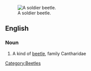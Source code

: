 [[Image:Chauliognathus lugubris.jpg|thumb|right|A soldier beetle.]]
==English==

===Noun===
{{en-noun|sg=[[soldier]] [[beetle]]}}

# A kind of [[beetle]], family Cantharidae

[[Category:Beetles]]